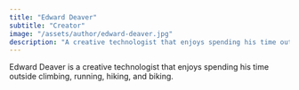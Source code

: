 ```yaml
---
title: "Edward Deaver"
subtitle: "Creator"
image: "/assets/author/edward-deaver.jpg"
description: "A creative technologist that enjoys spending his time outside climbing, running, hiking, and biking."
---
```

Edward Deaver is a creative technologist that enjoys spending his time outside climbing, running, hiking, and biking. 